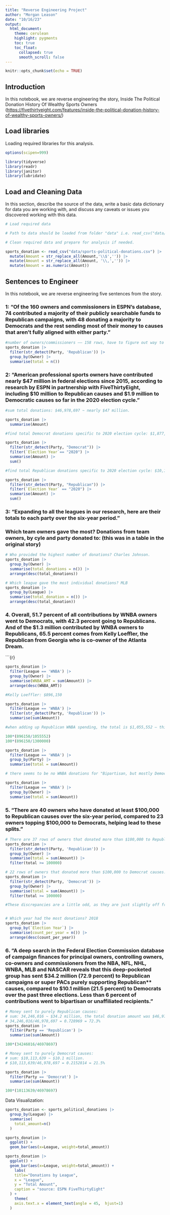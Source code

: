 ```yaml
---
title: "Reverse Engineering Project"
author: "Morgan Leason"
date: "10/16/23"
output:
  html_document:
    theme: cerulean
    highlight: pygments
    toc: true
    toc_float:
      collapsed: true
      smooth_scroll: false
---
```


```r
knitr::opts_chunk$set(echo = TRUE)
```

## Introduction

In this notebook, we are reverse engineering the story, Inside The Political Donation History Of Wealthy Sports Owners (<https://fivethirtyeight.com/features/inside-the-political-donation-history-of-wealthy-sports-owners/>)

## Load libraries

Loading required libraries for this analysis.

```r
options(scipen=999)

library(tidyverse)
library(readr)
library(janitor)
library(lubridate)
```

## Load and Cleaning Data

In this section, describe the source of the data, write a basic data dictionary for data you are working with, and discuss any caveats or issues you discovered working with this data.

```r
# Load required data

# Path to data should be loaded from folder "data" i.e. read_csv("data/name_of_data.csv")

# Clean required data and prepare for analysis if needed.

sports_donation <- read_csv("data/sports-political-donations.csv") |>
  mutate(Amount = str_replace_all(Amount,'\\$','')) |>
  mutate(Amount = str_replace_all(Amount, '\\,','')) |>
  mutate(Amount = as.numeric(Amount))

```

## Sentences to Engineer

In this notebook, we are reverse engineering five sentences from the story.

### 1: "Of the 160 owners and commissioners in ESPN's database, 74 contributed a majority of their publicly searchable funds to Republican campaigns, with 48 donating a majority to Democrats and the rest sending most of their money to causes that aren't fully aligned with either party."

```r
#number of owners/commissioners —— 158 rows, have to figure out way to get both owners and commisioners for the "more than 160 owners and commisioners"
sports_donation |>
  filter(str_detect(Party, 'Republican')) |>
  group_by(Owner) |> 
  summarise(total = n())
```

### 2: "American professional sports owners have contributed nearly \$47 million in federal elections since 2015, according to research by ESPN in partnership with FiveThirtyEight, including \$10 million to Republican causes and \$1.9 million to Democratic causes so far in the 2020 election cycle."

```r
#sum total donations: $46,978,697 ~ nearly $47 million.

sports_donation |>
  summarise(Amount)

#find total Democrat donations specific to 2020 election cycle: $1,877,133 ~ $1.9 million.

sports_donation |>
  filter(str_detect(Party, "Democrat")) |>
  filter(`Election Year`== "2020") |>
  summarise(Amount) |>
  sum()

#find total Republican donations specific to 2020 election cycle: $10,111,284 ~ $10 million.

sports_donation |>
  filter(str_detect(Party, "Republican")) |>
  filter(`Election Year` == "2020") |>
  summarise(Amount) |>
  sum()

```

### 3: "Expanding to all the leagues in our research, here are their totals to each party over the six-year period."

### Which team owners gave the most? Donations from team owners, by cyle and party donated to: (this was in a table in the original story)

```r
# Who provided the highest number of donations? Charles Johnson.
sports_donation |>
  group_by(Owner) |>
  summarise(total_donations = n()) |>
  arrange(desc(total_donations))

# Which league gave the most individual donations? MLB
sports_donation |>
  group_by(League) |>
  summarise(total_donation = n()) |>
  arrange(desc(total_donation))

```

### 4. Overall, 51.7 percent of all contributions by WNBA owners went to Democrats, with 42.3 percent going to Republicans. And of the \$1.3 million contributed by WNBA owners to Republicans, 65.5 percent comes from Kelly Loeffler, the Republican from Georgia who is co-owner of the Atlanta Dream.

\`\`\`{r}

```r
sports_donation |>
  filter(League == 'WNBA') |>
  group_by(Owner) |>
  summarise(WNBA_AMT = sum(Amount)) |>
  arrange(desc(WNBA_AMT))

#Kelly Loeffler: $896,150

sports_donation |>
  filter(League == 'WNBA') |>
  filter(str_detect(Party, 'Republican')) |>
  summarise(sum(Amount))

#when adding up Republican WNBA spending, the total is $1,055,552 — this is not $1.3m, have to figure out why.

100*(896150/1055552)
100*(896150/1300000)

sports_donation |>
  filter(League == 'WNBA') |>
  group_by(Party) |>
  summarise(total = sum(Amount))

# there seems to be no WNBA donations for "Bipartisan, but mostly Democrat."

sports_donation |>
  filter(League == 'WNBA') |>
  group_by(Owner) |>
  summarise(total = sum(Amount))

```

### 5. "There are 40 owners who have donated at least \$100,000 to Republican causes over the six-year period, compared to 23 owners topping \$100,000 to Democrats, helping lead to these splits."

```r
# There are 37 rows of owners that donated more than $100,000 to Republican causes.
sports_donation |>
  filter(str_detect(Party, 'Republican')) |>
  group_by(Owner) |>
  summarise(total = sum(Amount)) |>
  filter(total >= 100000)

# 22 rows of owners that donated more than $100,000 to Democrat causes.
sports_donation |>
  filter(str_detect(Party, 'Democrat')) |>
  group_by(Owner) |>
  summarise(total = sum(Amount)) |>
  filter(total >= 100000)

#These discrepancies are a little odd, as they are just slightly off from what FiveThirtyEight reported. We think that this could be because of the same issue with the WNBA calculations due to the data itself.


# Which year had the most donations? 2018
sports_donation |>
  group_by(`Election Year`) |>
  summarise(count_per_year = n()) |>
  arrange(desc(count_per_year))
```

### 6. "A deep search in the Federal Election Commission database of campaign finances for principal owners, controlling owners, co-owners and commissioners from the NBA, NFL, NHL, WNBA, MLB and NASCAR reveals that this deep-pocketed group has sent \$34.2 million (72.9 percent) to Republican campaigns or super PACs purely supporting Republican\*\* causes, compared to \$10.1 million (21.5 percent) to Democrats over the past three elections. Less than 6 percent of contributions went to bipartisan or unaffiliated recipients."

```r
# Money sent to purely Republican causes: 
# sum: 34,246,016 ~ $34.2 million, the total donation amount was $46,978,697
# 34,246,016/46,978,697 = 0.728969 = 72.3%
sports_donation |>
  filter(Party == 'Republican') |>
  summarise(sum(Amount))

100*(34246016/46978697)

# Money sent to purely Democrat causes:
# sum: $10,113,639 ~ $10.1 million.
# $10,113,639/46,978,697 = 0.2152814 = 21.5%

sports_donation |>
  filter(Party == 'Democrat') |>
  summarise(sum(Amount))

100*(10113639/46978697)
```

Data Visualization:

```r
sports_donation <- sports_political_donations |>
  group_by(League) |>
  summarise(
    total_amount=n()
  )
```

```r
sports_donation |>
  ggplot() +
  geom_bar(aes(x=League, weight=total_amount))
```

```r
sports_donation |>
  ggplot() +
  geom_bar(aes(x=League, weight=total_amount)) +
    labs(
    title="Donations by League",
    x = "League",
    y = "Total Amount",
    caption = "source: ESPN FiveThirtyEight"
  ) +
    theme(
    axis.text.x = element_text(angle = 45,  hjust=1)
  )
```
